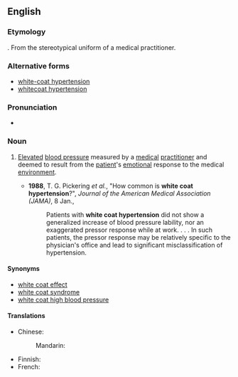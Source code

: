 {{also|white-coat hypertension|whitecoat hypertension}}
==English==
{{wikipedia}}

===Etymology===
{{compound|en|white coat|hypertension}}.
From the stereotypical uniform of a medical practitioner.

===Alternative forms===
* [[white-coat hypertension]]
* [[whitecoat hypertension]]

===Pronunciation===
* {{audio|en|En-au-white coat hypertension.ogg|Audio (AU)}}

===Noun===
{{en-noun|-}}

# {{lb|en|medicine|idiomatic}} [[elevate|Elevated]] [[blood pressure]] measured by a [[medical]] [[practitioner]] and deemed to result from the [[patient]]'s [[emotional]] response to the medical [[environment]].
#* '''1988''', T. G. Pickering ''et al.'', "How common is '''white coat hypertension'''?", ''Journal of the American Medical Association (JAMA)'', 8 Jan.,
#*: Patients with '''white coat hypertension''' did not show a generalized increase of blood pressure lability, nor an exaggerated pressor response while at work. . . . In such patients, the pressor response may be relatively specific to the physician's office and lead to significant misclassification of hypertension.

====Synonyms====
* [[white coat effect]]
* [[white coat syndrome]]
* [[white coat high blood pressure]]

====Translations====
{{trans-top|elevated blood pressure}}
* Chinese:
*: Mandarin: {{t-needed|cmn}}
{{trans-mid}}
* Finnish: {{t|fi|valkotakkiverenpaine}}
* French: {{t-needed|fr}}
{{trans-bottom}}